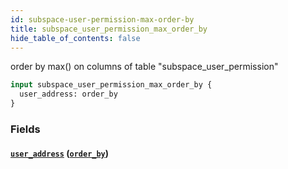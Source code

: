 ```yaml
---
id: subspace-user-permission-max-order-by
title: subspace_user_permission_max_order_by
hide_table_of_contents: false
---
```



order by max() on columns of table "subspace_user_permission"

```graphql
input subspace_user_permission_max_order_by {
  user_address: order_by
}
```


### Fields

#### [`user_address`](#) ([`order_by`](../enums/order-by))






